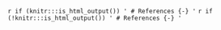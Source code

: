 `r if (knitr:::is_html_output()) '
# References {-}
'`
`r if (!knitr:::is_html_output()) '
# References {-}
'`